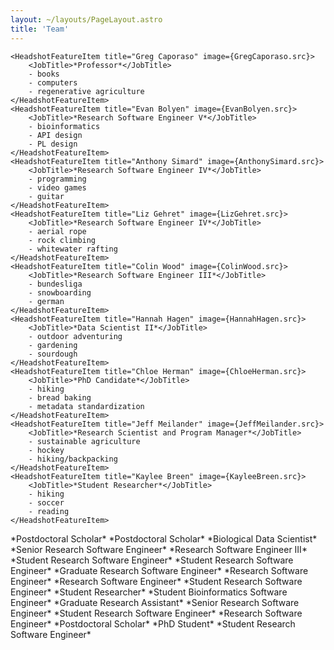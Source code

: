 ```yaml
---
layout: ~/layouts/PageLayout.astro
title: 'Team'
---
```




<Features2
 title="Caporaso Lab Team"
 subtitle="An ever-evolving team of biologists, research software engineers, and students."
 columns={4}>

    <HeadshotFeatureItem title="Greg Caporaso" image={GregCaporaso.src}>
        <JobTitle>*Professor*</JobTitle>
        - books
        - computers
        - regenerative agriculture
    </HeadshotFeatureItem>
    <HeadshotFeatureItem title="Evan Bolyen" image={EvanBolyen.src}>
        <JobTitle>*Research Software Engineer V*</JobTitle>
        - bioinformatics
        - API design
        - PL design
    </HeadshotFeatureItem>
    <HeadshotFeatureItem title="Anthony Simard" image={AnthonySimard.src}>
        <JobTitle>*Research Software Engineer IV*</JobTitle>
        - programming
        - video games
        - guitar
    </HeadshotFeatureItem>
    <HeadshotFeatureItem title="Liz Gehret" image={LizGehret.src}>
        <JobTitle>*Research Software Engineer IV*</JobTitle>
        - aerial rope
        - rock climbing
        - whitewater rafting
    </HeadshotFeatureItem>
    <HeadshotFeatureItem title="Colin Wood" image={ColinWood.src}>
        <JobTitle>*Research Software Engineer III*</JobTitle>
        - bundesliga
        - snowboarding
        - german
    </HeadshotFeatureItem>
    <HeadshotFeatureItem title="Hannah Hagen" image={HannahHagen.src}>
        <JobTitle>*Data Scientist II*</JobTitle>
        - outdoor adventuring
        - gardening
        - sourdough
    </HeadshotFeatureItem>
    <HeadshotFeatureItem title="Chloe Herman" image={ChloeHerman.src}>
        <JobTitle>*PhD Candidate*</JobTitle>
        - hiking
        - bread baking
        - metadata standardization
    </HeadshotFeatureItem>
    <HeadshotFeatureItem title="Jeff Meilander" image={JeffMeilander.src}>
        <JobTitle>*Research Scientist and Program Manager*</JobTitle>
        - sustainable agriculture
        - hockey
        - hiking/backpacking
    </HeadshotFeatureItem>
    <HeadshotFeatureItem title="Kaylee Breen" image={KayleeBreen.src}>
        <JobTitle>*Student Researcher*</JobTitle>
        - hiking
        - soccer
        - reading
    </HeadshotFeatureItem>

</Features2>

<Features2 title="Former Team Members" columns={4}>
    <HeadshotFeatureItem title="Nick Bokulich" image={NickBokulich.src}>
        <JobTitle>*Postdoctoral Scholar*</JobTitle>
    </HeadshotFeatureItem>
    <HeadshotFeatureItem title="Katy Califf" image={KatyCaliff.src}>
        <JobTitle>*Postdoctoral Scholar*</JobTitle>
    </HeadshotFeatureItem>
    <HeadshotFeatureItem title="John Chase" image={JohnChase.src}>
        <JobTitle>*Biological Data Scientist*</JobTitle>
    </HeadshotFeatureItem>
    <HeadshotFeatureItem title="Matthew Dillon" image={MatthewDillon.src}>
        <JobTitle>*Senior Research Software Engineer*</JobTitle>
    </HeadshotFeatureItem>
    <HeadshotFeatureItem title="Keegan Evans" image={KeeganEvans.src}>
        <JobTitle>*Research Software Engineer III*</JobTitle>
    </HeadshotFeatureItem>
    <HeadshotFeatureItem title="Kestrel Gorlick" image={KestrelGorlick.src}>
        <JobTitle>*Student Research Software Engineer*</JobTitle>
    </HeadshotFeatureItem>
    <HeadshotFeatureItem title="Anton Hibl" image={AntonHibl.src}>
        <JobTitle>*Student Research Software Engineer*</JobTitle>
    </HeadshotFeatureItem>
    <HeadshotFeatureItem title="Chris Keefe" image={ChrisKeefe.src}>
        <JobTitle>*Graduate Research Software Engineer*</JobTitle>
    </HeadshotFeatureItem>
    <HeadshotFeatureItem title="Jorden Kreps" image={JordenKreps.src}>
        <JobTitle>*Research Software Engineer*</JobTitle>
    </HeadshotFeatureItem>
    <HeadshotFeatureItem title="William Mercurio" image={Anonymous.src}>
        <JobTitle>*Research Software Engineer*</JobTitle>
    </HeadshotFeatureItem>
    <HeadshotFeatureItem title="Turan Naimey" image={TuranNaimey.src}>
        <JobTitle>*Student Research Software Engineer*</JobTitle>
    </HeadshotFeatureItem>
    <HeadshotFeatureItem title="Andrew Orm" image={AndrewOrm.src}>
        <JobTitle>*Student Researcher*</JobTitle>
    </HeadshotFeatureItem>
    <HeadshotFeatureItem title="Anders Pitman" image={AndersPitman.src}>
        <JobTitle>*Student Bioinformatics Software Engineer*</JobTitle>
    </HeadshotFeatureItem>
    <HeadshotFeatureItem title="Isaiah Raspet" image={IsaiahRaspet.src}>
        <JobTitle>*Graduate Research Assistant*</JobTitle>
    </HeadshotFeatureItem>
    <HeadshotFeatureItem title="Jai Ram Rideout" image={JaiRamRideout.src}>
        <JobTitle>*Senior Research Software Engineer*</JobTitle>
    </HeadshotFeatureItem>
    <HeadshotFeatureItem title="David Rodriguez" image={DavidRodriguez.src}>
        <JobTitle>*Student Research Software Engineer*</JobTitle>
    </HeadshotFeatureItem>
    <HeadshotFeatureItem title="Andrew Sanchez" image={AndrewSanchez.src}>
        <JobTitle>*Research Software Engineer*</JobTitle>
    </HeadshotFeatureItem>
    <HeadshotFeatureItem title="Karen Schwarzberg-Lipton" image={KarenSchwarzberg.src}>
        <JobTitle>*Postdoctoral Scholar*</JobTitle>
    </HeadshotFeatureItem>
    <HeadshotFeatureItem title="Arron Shiffer" image={ArronShiffer.src}>
        <JobTitle>*PhD Student*</JobTitle>
    </HeadshotFeatureItem>
    <HeadshotFeatureItem title="Max von Hippel" image={MaxVonHippel.src}>
        <JobTitle>*Student Research Software Engineer*</JobTitle>
    </HeadshotFeatureItem>
</Features2>
